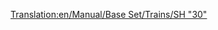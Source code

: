[[Translation:en/Manual/Base Set/Trains/SH "30"]]
{{ru/Manual/Base Set/Trains/Поезда|Image=[[File:en/Manual/Base Set/Trains/Sh30.png]]
|Name=SH "30"
|Cost=£ 30468 (1523400 р.)
|Speed=160 км/ч (100 миль/ч)
|Weight=84 т
|Power=3600 л.с. (4827 кВт)
|Annual=£ 2531 (126550 р.)
|Designed=1965
|Lifespan=23
|Capacity=нет
|Description=Это первый доступный электровоз в умеренном климате. Он не быстрее, чем тепловоз [[ru/Manual/Base Set/Trains/Floss "47"|Floss "47"]], но он легче на 28 т и мощнее на 1080 л.с. Таким образом, этот вариант сразу даёт премущество и долго, до появления [[ru/Manual/Base Set/Trains/SH "40"|SH "40"]] будет оставаться лучшим выбором.
|Real-life=SH "30" в реальном мире - это [http://en.wikipedia.org/wiki/British_Rail_Class_86 BR Class 86], электровоз, способный разогнаться до 160 км/ч (100 миль/ч). Был спроектирован в основном тянуть экспрессы на магистрали вдоль западного берега Британии. Как и Metro-Cammell DMU эти машины пришли к нам из ранних 1960-х и были основой плана электрификации западной магистрали. Невероятно, но их до сих пор можно увидеть тянущих случайный поезд на западном берегу, а в Восточной Англии их даже больше.
}}